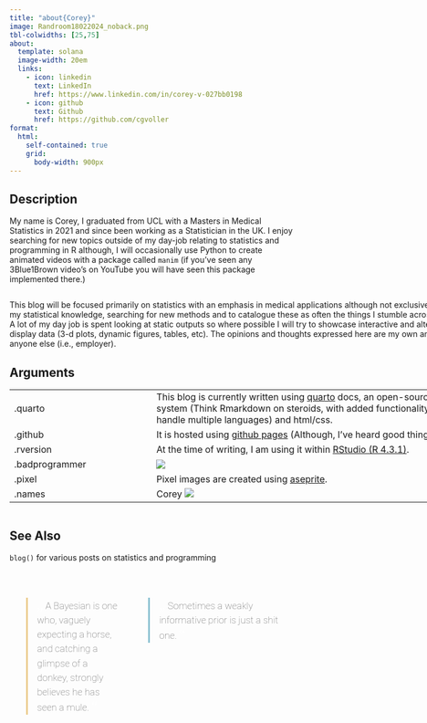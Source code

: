 ```yaml
---
title: "about{Corey}"
image: Randroom18022024_noback.png
tbl-colwidths: [25,75]
about:
  template: solana
  image-width: 20em
  links:
    - icon: linkedin
      text: LinkedIn
      href: https://www.linkedin.com/in/corey-v-027bb0198
    - icon: github
      text: Github
      href: https://github.com/cgvoller
format: 
  html:
    self-contained: true
    grid:
      body-width: 900px
---
```


```{=html}
<style>
 .title {
  color: white;
}

.sidekick {
  position: relative;
  padding-left: 1em;
  border-left: 0.2em solid #ebcb8b;
  font-family: 'Roboto', serif;
  font-size: 1.2em;
  line-height: 1.5em;
  font-weight: 100;
}
.sidekick:before, .sidekick:after {
  font-family: Calibri;
    color: #ffffff;
    font-size: 24px;
}
.sidekick:before {content: '\201e'}
.sidekick:after {content: '\201c';}
.sidekick cite {font-size: 70%; text-align:center; top:50%}
.sidekick cite:before {content: ' \2015 '}

.sidekick2 {
  position: relative;
  padding-left: 1em;
  border-left: 0.2em solid #b48ead;
  font-family: 'Roboto', serif;
  font-size: 1.2em;
  line-height: 1.5em;
  font-weight: 100;
}
.sidekick2:before, .sidekick2:after {
  font-family: Calibri;
    color: #ffffff;
    font-size: 24px;
}
.sidekick2:before {content: '\201e'}
.sidekick2:after {content: '\201c';}
.sidekick2 cite {font-size: 70%; text-align:center; top:50%}
.sidekick2 cite:before {content: ' \2015 '}



.sidekick3 {
  position: relative;
  padding-left: 1em;
  border-left: 0.2em solid #88c0d0;
  font-family: 'Roboto', serif;
  font-size: 1.2em;
  line-height: 1.5em;
  font-weight: 100;
}
.sidekick3:before, .sidekick3:after {
  font-family: Calibri;
    color: #ffffff;
    font-size: 24px;
}
.sidekick3:before {content: '\201e'}
.sidekick3:after {content: '\201c';}
.sidekick3 cite {font-size: 70%; text-align:center; top:50%}
.sidekick3 cite:before {content: ' \2015 '}


td, th {
   border: none!important;
}
.table > :not(caption) > * > * {
  background-color: #272b30;
  color: #FFF;
}




</style>
```
## Description

My name is Corey, I graduated from UCL with a Masters in Medical Statistics in 2021 and since been working as a Statistician in the UK. I enjoy searching for new topics outside of my day-job relating to statistics and programming in R although, I will occasionally use Python to create animated videos with a package called `manim` (if you've seen any 3Blue1Brown video's on YouTube you will have seen this package implemented there.)

::: {.column width="175%" .flex-column}

This blog will be focused primarily on statistics with an emphasis in medical applications although not exclusively. The aim is to push my statistical knowledge, searching for new methods and to catalogue these as often the things I stumble across become forgotten. A lot of my day job is spent looking at static outputs so where possible I will try to showcase interactive and alternative ways to display data (3-d plots, dynamic figures, tables, etc). The opinions and thoughts expressed here are my own and do not represent anyone else (i.e., employer).

## Arguments

|       |                                                                                                                                                                                                                           |
|-------------------|-----------------------------------------------|
| .quarto        | This blog is currently written using [quarto](https://quarto.org/) docs, an open-source publishing system (Think Rmarkdown on steroids, with added functionality e.g. ability to handle multiple languages) and html/css. |
| .github        | It is hosted using [github pages](https://pages.github.com/) (Although, I've heard good things about Netlify).                                                                                                            |
| .rversion      | At the time of writing, I am using it within [RStudio (R 4.3.1)](https://posit.co/download/rstudio-desktop/).                                                                                                             |
| .badprogrammer | ![](lifecycle-deprecated.svg)                                                                                                                                                                                             |
| .pixel         | Pixel images are created using [aseprite](https://www.aseprite.org/).                                                                                                                                                     |
.names | Corey  ![](lifecycle-stable.svg)|
:::

## See Also

`blog()` for various posts on statistics and programming


<br>

::: columns
::: {.column width="40%"}
```{=html}
<body>
<section class="component">
<blockquote class="sidekick">
  A Bayesian is one who, vaguely expecting a horse, and catching a glimpse of a donkey, strongly believes he has seen a mule.
  </blockquote>
  </section>
</body>
```
:::

::: {.column width="60%"}
```{=html}
<body>
<section class="component">
<blockquote class="sidekick3">
  Sometimes a weakly informative prior is just a shit one.
  </blockquote>
  </section>
</body>
```
:::
:::